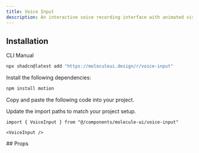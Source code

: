 ```yaml
---
title: Voice Input
description: An interactive voice recording interface with animated visual feedback, timer display, and customizable start/stop callbacks.
---
```


<ComponentPreview name='voice-input-demo'/>

## Installation

<Tabs defaultValue='cli'>

<TabsList>
  <TabsTrigger value="cli">CLI</TabsTrigger>
  <TabsTrigger value="manual">Manual</TabsTrigger>
</TabsList>

<TabsContent value='cli'>

```bash
npx shadcn@latest add "https://moleculeui.design/r/voice-input"
```


</TabsContent>

<TabsContent value='manual'>

<Steps>

<Step>Install the following dependencies:</Step>

```bash
npm install motion
```

<Step>Copy and paste the following code into your project.</Step>

<ComponentSource
  title="components/molecule-ui/voice-input.tsx"
  name="voice-input"
/>

<Step>Update the import paths to match your project setup.</Step>

</Steps>

</TabsContent>

</Tabs>

<Usage>

```tsx
import { VoiceInput } from "@/components/molecule-ui/voice-input"
```

```tsx
<VoiceInput />
```
</Usage>

<div>
## Props

<AutoTypeTable
  path="registry/molecule-ui/voice-input.tsx"
  name="VoiceInputProps"
/>

</div>